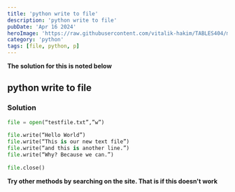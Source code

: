 ```yaml
---
title: 'python write to file'
description: 'python write to file'
pubDate: 'Apr 16 2024'
heroImage: 'https://raw.githubusercontent.com/vitalik-hakim/TABLES404/main/error_b/python.jpg'
category: 'python'
tags: [file, python, p]
---
```


**The solution for this is noted below**

## python write to file

### Solution

```python
file = open(“testfile.txt”,”w”) 
 
file.write(“Hello World”) 
file.write(“This is our new text file”) 
file.write(“and this is another line.”) 
file.write(“Why? Because we can.”) 
 
file.close()
```

**Try other methods by searching on the site. That is if this doesn't work**
